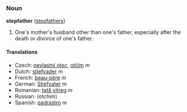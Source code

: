 ===Noun===
'''stepfather''' ([[stepfathers]])

#One's mother's husband other than one's father, especially after the death or divorce of one's father.

====Translations====
*Czech: [[nevlastní otec]], [[otčím]] ''m''
*Dutch: [[stiefvader]] ''m''
*French: [[beau-père]] ''m''
*German: [[Stiefvater]] ''m''
*Romanian: [[tată vitreg]] ''m''
*Russian: (otchim)
*Spanish: [[padrastro]] ''m''